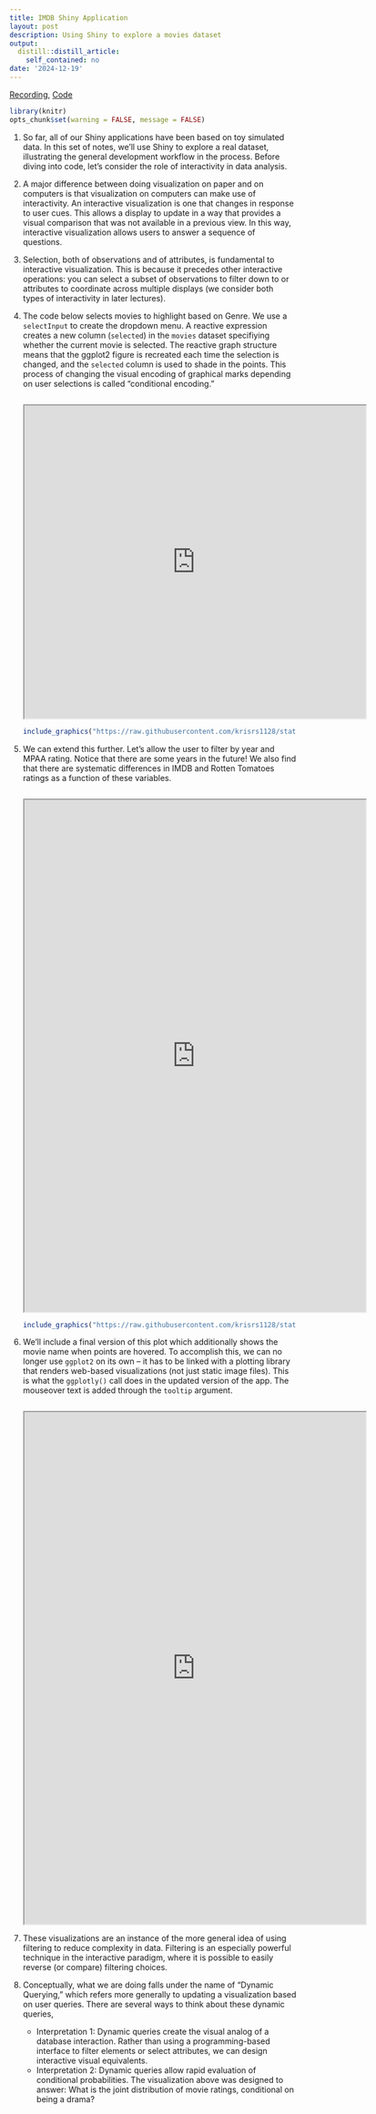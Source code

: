 ```yaml
---
title: IMDB Shiny Application
layout: post
description: Using Shiny to explore a movies dataset
output:
  distill::distill_article:
    self_contained: no
date: '2024-12-19'
---
```



[Recording](https://mediaspace.wisc.edu/media/Week+2+-+3A+IMDB+Shiny+Application/1_yitx0198), [Code](https://github.com/krisrs1128/stat436_s24/blob/main/notes/2024-12-27-week04-03.Rmd)

```r
library(knitr)
opts_chunk$set(warning = FALSE, message = FALSE)
```

1. So far, all of our Shiny applications have been based on toy simulated data.
In this set of notes, we'll use Shiny to explore a real dataset, illustrating
the general development workflow in the process. Before diving into code, let's
consider the role of interactivity in data analysis.

1. A major difference between doing visualization on paper and on computers is
that visualization on computers can make use of interactivity. An interactive
visualization is one that changes in response to user cues. This allows a
display to update in a way that provides a visual comparison that was not
available in a previous view. In this way, interactive visualization allows
users to answer a sequence of questions.

1. Selection, both of observations and of attributes, is fundamental to
interactive visualization. This is because it precedes other interactive
operations: you can select a subset of observations to filter down to or
attributes to coordinate across multiple displays (we consider both types of
interactivity in later lectures).

1. The code below selects movies to highlight based on Genre. We use a
`selectInput` to create the dropdown menu. A reactive expression creates a new
column (`selected`) in the `movies` dataset specifiying whether the current
movie is selected. The reactive graph structure means that the ggplot2 figure is
recreated each time the selection is changed, and the `selected` column is used
to shade in the points. This process of changing the visual encoding of
graphical marks depending on user selections is called "conditional encoding."

    ```r
    ```

    <iframe src="https://connect.doit.wisc.edu/content/e9afa489-7935-4e28-acd2-6546fe14693b/" allowfullscreen="" data-external="1" height=550 width=600></iframe>

    ```r
    include_graphics("https://raw.githubusercontent.com/krisrs1128/stat479_s22/main/_posts/2022-02-10-week04-03/figures/initial_imdb.png")
    ```

1. We can extend this further. Let's allow the user to filter by year and MPAA
rating. Notice that there are some years in the future! We also find that there
are systematic differences in IMDB and Rotten Tomatoes ratings as a function of
these variables.

    ```r
    ```

    <iframe src="https://connect.doit.wisc.edu/content/a0a61353-3981-4125-887b-c3dcb88160fb/" allowfullscreen="" data-external="1" height=900 width=600></iframe>

    ```r
    include_graphics("https://raw.githubusercontent.com/krisrs1128/stat479_s22/main/_posts/2022-02-10-week04-03/figures/final_imdb.png")
    ```

1. We'll include a final version of this plot which additionally shows the movie
name when points are hovered. To accomplish this, we can no longer use `ggplot2`
on its own -- it has to be linked with a plotting library that renders web-based
visualizations (not just static image files). This is what the `ggplotly()` call
does in the updated version of the app. The mouseover text is added through the
`tooltip` argument.

    ```r
    ```

    <iframe src="https://connect.doit.wisc.edu/content/8134b44e-e18f-4e63-8b42-7fae1b90721b/" allowfullscreen="" data-external="1" height=900 width=600></iframe>

1. These visualizations are an instance of the more general idea of using
filtering to reduce complexity in data. Filtering is an especially powerful
technique in the interactive paradigm, where it is possible to easily reverse
(or compare) filtering choices.

1. Conceptually, what we are doing falls under the name of "Dynamic Querying,"
which refers more generally to updating a visualization based on user queries.
There are several ways to think about these dynamic queries,

    * Interpretation 1: Dynamic queries create the visual analog of a database interaction. Rather than using a programming-based interface to filter elements or select attributes, we can design interactive visual equivalents.
    * Interpretation 2: Dynamic queries allow rapid evaluation of conditional probabilities. The visualization above was designed to answer: What is the joint distribution of movie ratings, conditional on being a drama?
